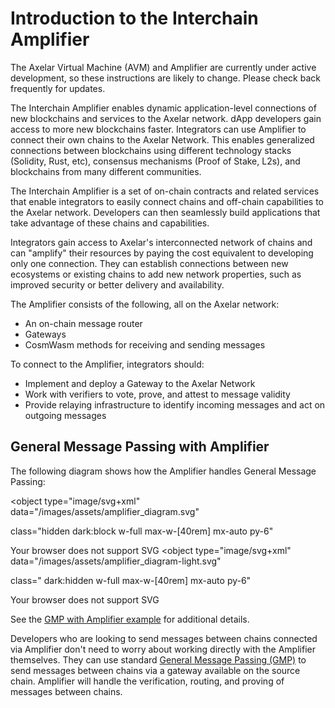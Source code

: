 # Introduction to the Interchain Amplifier


<Callout>
  The Axelar Virtual Machine (AVM) and Amplifier are currently under active
  development, so these instructions are likely to change. Please check back
  frequently for updates.
</Callout>

The Interchain Amplifier enables dynamic application-level connections of new blockchains and services to the Axelar network. dApp developers gain access to more new blockchains faster. Integrators can use Amplifier to connect their own chains to the Axelar Network. This enables generalized connections between blockchains using different technology stacks (Solidity, Rust, etc), consensus mechanisms (Proof of Stake, L2s), and blockchains from many different communities.

The Interchain Amplifier is a set of on-chain contracts and related services that enable integrators to easily connect chains and off-chain capabilities to the Axelar network. Developers can then seamlessly build applications that take advantage of these chains and capabilities.

Integrators gain access to Axelar's interconnected network of chains and can "amplify" their resources by paying the cost equivalent to developing only one connection. They can establish connections between new ecosystems or existing chains to add new network properties, such as improved security or better delivery and availability.

The Amplifier consists of the following, all on the Axelar network:

- An on-chain message router
- Gateways
- CosmWasm methods for receiving and sending messages

To connect to the Amplifier, integrators should:

- Implement and deploy a Gateway to the Axelar Network
- Work with verifiers to vote, prove, and attest to message validity
- Provide relaying infrastructure to identify incoming messages and act on outgoing messages

## General Message Passing with Amplifier

The following diagram shows how the Amplifier handles General Message Passing:




<object
  type="image/svg+xml"
  data="/images/assets/amplifier_diagram.svg"
 
  class="hidden dark:block w-full max-w-[40rem] mx-auto py-6"
>
  Your browser does not support SVG
</object>
<object
  type="image/svg+xml"
  data="/images/assets/amplifier_diagram-light.svg"
 
  class=" dark:hidden w-full max-w-[40rem] mx-auto py-6"
>
  Your browser does not support SVG
</object>


See the [GMP with Amplifier example](/dev/amplifier/gmp-example) for additional details.

Developers who are looking to send messages between chains connected via Amplifier don't need to worry about working directly with the Amplifier themselves. They can use standard [General Message Passing (GMP)](/dev/general-message-passing/overview) to send messages between chains via a gateway available on the source chain. Amplifier will handle the verification, routing, and proving of messages between chains.
